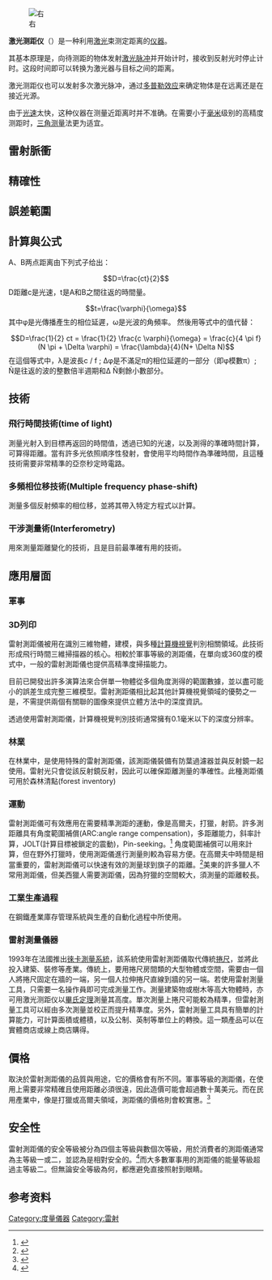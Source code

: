 {{noteTA
|T=zh:激光测距仪;zh-hans:激光测距仪;zh-hk:激光测距仪;zh-tw:雷射測距儀;
|1=zh:激光测距仪;zh-hans:激光测距仪;zh-hk:激光测距仪;zh-tw:雷射測距儀;
}}
[[File:Military_Laser_rangefinder_LRB20000.jpg|右]]

'''激光测距仪'''（{{lang-en|Laser rangefinder}}）是一种利用[[激光|激光]]束测定距离的[[仪器|仪器]]。

其基本原理是，向待测距的物体发射[[激光|激光]][[脉冲|脉冲]]并开始计时，接收到反射光时停止计时。这段时间即可以转换为激光器与目标之间的距离。

激光测距仪也可以发射多次激光脉冲，通过[[多普勒效应|多普勒效应]]来确定物体是在远离还是在接近光源。

由于[[光速|光速]]太快，这种仪器在测量近距离时并不准确。在需要小于[[毫米|毫米]]级别的高精度测距时，[[三角测量|三角测量]]法更为适宜。


== 雷射脈衝 ==

== 精確性 ==

== 誤差範圍 ==

== 計算與公式 ==
A、B两点距离由下列式子给出：
:<math>D=\frac{ct}{2}</math>
D距離c是光速，t是A和B之間往返的時間量。

:<math>t=\frac{\varphi}{\omega}</math>
其中φ是光傳播產生的相位延遲，ω是光波的角頻率。
然後用等式中的值代替：

:<math>D=\frac{1}{2} ct = \frac{1}{2} \frac{c \varphi}{\omega} = \frac{c}{4 \pi f}  (N \pi + \Delta \varphi) = \frac{\lambda}{4}(N+ \Delta N)</math>
在這個等式中，λ是波長c / f ; Δφ是不滿足π的相位延遲的一部分（即φ模數π）; Ñ是往返的波的整數倍半週期和Δ Ñ剩餘小數部分。

== 技術 ==

=== 飛行時間技術(time of light) ===
{{main|{{tsl|en|Time of flight|飛行時間}}}}
測量光射入到目標再返回的時間值，透過已知的光速，以及測得的準確時間計算，可算得距離。當有許多光依照順序性發射，會使用平均時間作為準確時間，且這種技術需要非常精準的亞奈秒定時電路。

=== 多頻相位移技術(Multiple frequency phase-shift) ===
測量多個反射頻率的相位移，並將其帶入特定方程式以計算。

=== 干涉測量術(Interferometry) ===
{{main|干涉測量術}}
用來測量距離變化的技術，且是目前最準確有用的技術。

== 應用層面 ==

=== 軍事 ===

=== 3D列印 ===
雷射測距儀被用在識別三維物體，建模，與多種[[计算机视觉|計算機視覺]]判別相關領域。此技術形成飛行時間三維掃描器的核心。相較於軍事等級的測距儀，在單向或360度的模式中，一般的雷射測距儀也提供高精準度掃描能力。

目前已開發出許多演算法來合併單一物體從多個角度測得的範圍數據，並以盡可能小的誤差生成完整三維模型。雷射測距儀相比起其他計算機視覺領域的優勢之一是，不需提供兩個有關聯的圖像來提供立體方法中的深度資訊。

透過使用雷射測距儀，計算機視覺判別技術通常擁有0.1毫米以下的深度分辨率。

=== 林業 ===
在林業中，是使用特殊的雷射測距儀，該測距儀裝備有防葉過濾器並與反射鏡一起使用。雷射光只會從該反射鏡反射，因此可以確保距離測量的準確性。此種測距儀可用於森林清點(forest inventory)

=== 運動 ===
雷射測距儀可有效應用在需要精準測距的運動，像是高爾夫，打獵，射箭。許多測距離具有角度範圍補償(ARC:angle range compensation)，多距離能力，斜率計算，JOLT(計算目標被鎖定的震動)，Pin-seeking。<ref>{{Cite news|url=http://www.grumpygopher.com/best-golf-range-finders/|title=Best Golf Rangefinders - 2016 Reviews (Updated)|date=2016-05-27|newspaper=Grumpy Gopher|language=en-US|access-date=2016-12-06|archive-date=2018-01-04|archive-url=https://web.archive.org/web/20180104225459/http://www.grumpygopher.com/best-golf-range-finders/|dead-url=no}}</ref> 角度範圍補償可以用{{tsl|en|Rifleman's rule|步槍法}}來計算，但在野外打獵時，使用測距儀進行測量則較為容易方便。在高爾夫中時間是相當重要的，雷射測距儀可以快速有效的測量球到旗子的距離。<ref>{{Cite web|url=http://www.top5reviewspot.com/best-golf-rangefinder-reviews-laser-20167/|title=5 Best Golf Rangefinder Reviews 2017, Buying Guide & Ultimate Comparison Chart|language=en-US|website=www.top5reviewspot.com|access-date=2017-01-30|archive-date=2017-02-28|archive-url=https://web.archive.org/web/20170228054035/http://www.top5reviewspot.com/best-golf-rangefinder-reviews-laser-20167/|dead-url=no}}</ref>美東的許多獵人不常用測距儀，但美西獵人需要測距儀，因為狩獵的空間較大，須測量的距離較長。

=== 工業生產過程 ===
在鋼鐵產業庫存管理系統與生產的自動化過程中所使用。

=== 雷射測量儀器 ===
1993年在法國推出[[徕卡测量系统|徠卡測量系統]]，該系統使用雷射測距儀取代傳統[[捲尺|捲尺]]，並將此投入建築、裝修等產業。傳統上，要用捲尺房間類的大型物體或空間，需要由一個人將捲尺固定在牆的一端，另一個人拉伸捲尺直線到牆的另一端。若使用雷射測量工具，只需要一名操作員即可完成測量工作。測量建築物或樹木等高大物體時，亦可用激光测距仪以[[畢氏定理|畢氏定理]]測量其高度。單次測量上捲尺可能較為精準，但雷射測量工具可以經由多次測量並校正而提升精準度。另外，雷射測量工具具有簡單的計算能力，可計算面積或體積，以及公制、英制等單位上的轉換。這一類產品可以在實體商店或線上商店購得。

== 價格 ==
取決於雷射測距儀的品質與用途，它的價格會有所不同。軍事等級的測距儀，在使用上需要非常精確且使用距離必須很遠，因此造價可能會超過數十萬美元。而在民用產業中，像是打獵或高爾夫領域，測距儀的價格則會較實惠。<ref>{{Cite news|url=http://www.criticalgolf.com/laser-rangefinder-cost-price/|title=Laser Rangefinder Cost|last=|first=|date=|work=OpticsPlanet|language=en|access-date=2017-04-11|archive-url=https://web.archive.org/web/20170411140907/http://www.criticalgolf.com/laser-rangefinder-cost-price/|archive-date=2017-04-11|dead-url=no}}</ref>

== 安全性 ==
雷射測距儀的安全等級被分為四個主等級與數個次等級，用於消費者的測距儀通常為主等級一或二，並認為是相對安全的。<ref>{{Cite web|url=https://www.rli.com/resources/articles/classification.aspx|title=Laser Standards and Classifications|website=www.rli.com|access-date=2017-04-11|archive-date=2017-04-08|archive-url=https://web.archive.org/web/20170408100339/http://rli.com/resources/articles/classification.aspx|dead-url=no}}</ref>而大多數軍事用的測距儀的能量等級超過主等級二。但無論安全等級為何，都應避免直接照射到眼睛。

== 参考资料 ==
{{reflist}}

{{測量和校準工具}}
{{Sensors}}

[[Category:度量儀器|Category:度量儀器]]
[[Category:雷射|Category:雷射]]